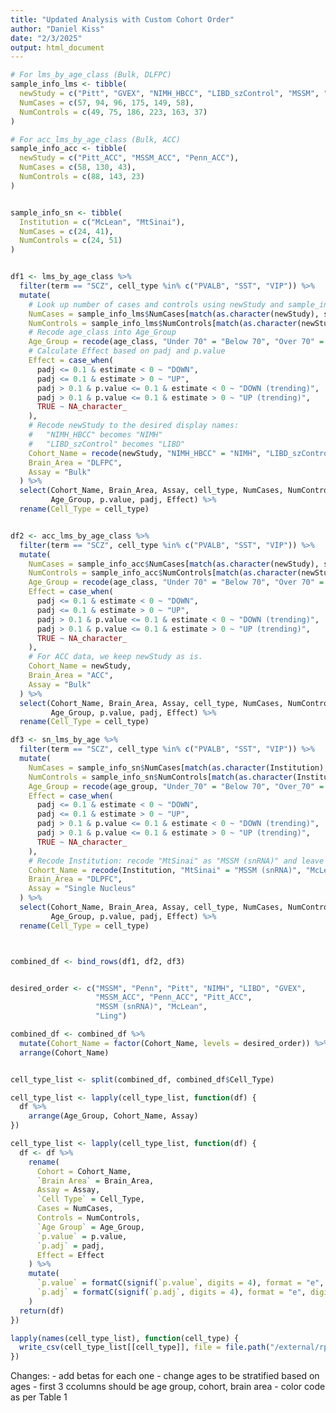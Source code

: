 ```yaml
---
title: "Updated Analysis with Custom Cohort Order"
author: "Daniel Kiss"
date: "2/3/2025"
output: html_document
---
```


```r

# For lms_by_age_class (Bulk, DLFPC)
sample_info_lms <- tibble(
  newStudy = c("Pitt", "GVEX", "NIMH_HBCC", "LIBD_szControl", "MSSM", "Penn"),
  NumCases = c(57, 94, 96, 175, 149, 58),
  NumControls = c(49, 75, 186, 223, 163, 37)
)

# For acc_lms_by_age_class (Bulk, ACC)
sample_info_acc <- tibble(
  newStudy = c("Pitt_ACC", "MSSM_ACC", "Penn_ACC"),
  NumCases = c(58, 130, 43),
  NumControls = c(88, 143, 23)
)


sample_info_sn <- tibble(
  Institution = c("McLean", "MtSinai"),
  NumCases = c(24, 41),
  NumControls = c(24, 51)
)


df1 <- lms_by_age_class %>%
  filter(term == "SCZ", cell_type %in% c("PVALB", "SST", "VIP")) %>%
  mutate(
    # Look up number of cases and controls using newStudy and sample_info_lms
    NumCases = sample_info_lms$NumCases[match(as.character(newStudy), sample_info_lms$newStudy)],
    NumControls = sample_info_lms$NumControls[match(as.character(newStudy), sample_info_lms$newStudy)],
    # Recode age_class into Age_Group
    Age_Group = recode(age_class, "Under 70" = "Below 70", "Over 70" = "Above 70"),
    # Calculate Effect based on padj and p.value
    Effect = case_when(
      padj <= 0.1 & estimate < 0 ~ "DOWN",
      padj <= 0.1 & estimate > 0 ~ "UP",
      padj > 0.1 & p.value <= 0.1 & estimate < 0 ~ "DOWN (trending)",
      padj > 0.1 & p.value <= 0.1 & estimate > 0 ~ "UP (trending)",
      TRUE ~ NA_character_
    ),
    # Recode newStudy to the desired display names:
    #   "NIMH_HBCC" becomes "NIMH"
    #   "LIBD_szControl" becomes "LIBD"
    Cohort_Name = recode(newStudy, "NIMH_HBCC" = "NIMH", "LIBD_szControl" = "LIBD"),
    Brain_Area = "DLFPC",
    Assay = "Bulk"
  ) %>%
  select(Cohort_Name, Brain_Area, Assay, cell_type, NumCases, NumControls,
         Age_Group, p.value, padj, Effect) %>%
  rename(Cell_Type = cell_type)


df2 <- acc_lms_by_age_class %>%
  filter(term == "SCZ", cell_type %in% c("PVALB", "SST", "VIP")) %>%
  mutate(
    NumCases = sample_info_acc$NumCases[match(as.character(newStudy), sample_info_acc$newStudy)],
    NumControls = sample_info_acc$NumControls[match(as.character(newStudy), sample_info_acc$newStudy)],
    Age_Group = recode(age_class, "Under 70" = "Below 70", "Over 70" = "Above 70"),
    Effect = case_when(
      padj <= 0.1 & estimate < 0 ~ "DOWN",
      padj <= 0.1 & estimate > 0 ~ "UP",
      padj > 0.1 & p.value <= 0.1 & estimate < 0 ~ "DOWN (trending)",
      padj > 0.1 & p.value <= 0.1 & estimate > 0 ~ "UP (trending)",
      TRUE ~ NA_character_
    ),
    # For ACC data, we keep newStudy as is.
    Cohort_Name = newStudy,
    Brain_Area = "ACC",
    Assay = "Bulk"
  ) %>%
  select(Cohort_Name, Brain_Area, Assay, cell_type, NumCases, NumControls,
         Age_Group, p.value, padj, Effect) %>%
  rename(Cell_Type = cell_type)

df3 <- sn_lms_by_age %>%
  filter(term == "SCZ", cell_type %in% c("PVALB", "SST", "VIP")) %>%
  mutate(
    NumCases = sample_info_sn$NumCases[match(as.character(Institution), sample_info_sn$Institution)],
    NumControls = sample_info_sn$NumControls[match(as.character(Institution), sample_info_sn$Institution)],
    Age_Group = recode(age_group, "Under_70" = "Below 70", "Over_70" = "Above 70"),
    Effect = case_when(
      padj <= 0.1 & estimate < 0 ~ "DOWN",
      padj <= 0.1 & estimate > 0 ~ "UP",
      padj > 0.1 & p.value <= 0.1 & estimate < 0 ~ "DOWN (trending)",
      padj > 0.1 & p.value <= 0.1 & estimate > 0 ~ "UP (trending)",
      TRUE ~ NA_character_
    ),
    # Recode Institution: recode "MtSinai" as "MSSM (snRNA)" and leave "McLean" as is.
    Cohort_Name = recode(Institution, "MtSinai" = "MSSM (snRNA)", "McLean" = "McLean"),
    Brain_Area = "DLPFC",
    Assay = "Single Nucleus"
  ) %>%
  select(Cohort_Name, Brain_Area, Assay, cell_type, NumCases, NumControls,
         Age_Group, p.value, padj, Effect) %>%
  rename(Cell_Type = cell_type)



combined_df <- bind_rows(df1, df2, df3)


desired_order <- c("MSSM", "Penn", "Pitt", "NIMH", "LIBD", "GVEX",
                   "MSSM_ACC", "Penn_ACC", "Pitt_ACC",
                   "MSSM (snRNA)", "McLean",
                   "Ling")

combined_df <- combined_df %>%
  mutate(Cohort_Name = factor(Cohort_Name, levels = desired_order)) %>%
  arrange(Cohort_Name)


cell_type_list <- split(combined_df, combined_df$Cell_Type)

cell_type_list <- lapply(cell_type_list, function(df) {
  df %>%
    arrange(Age_Group, Cohort_Name, Assay)
})

cell_type_list <- lapply(cell_type_list, function(df) {
  df <- df %>%
    rename(
      Cohort = Cohort_Name,
      `Brain Area` = Brain_Area,
      Assay = Assay,
      `Cell Type` = Cell_Type,
      Cases = NumCases,
      Controls = NumControls,
      `Age Group` = Age_Group,
      `p.value` = p.value,
      `p.adj` = padj,
      Effect = Effect
    ) %>%
    mutate(
      `p.value` = formatC(signif(`p.value`, digits = 4), format = "e", digits = 4),
      `p.adj` = formatC(signif(`p.adj`, digits = 4), format = "e", digits = 4)
    )
  return(df)
})

lapply(names(cell_type_list), function(cell_type) {
  write_csv(cell_type_list[[cell_type]], file = file.path("/external/rprshnas01/kcni/dkiss/cell_prop_psychiatry/data", paste0(cell_type, "_cohort_summaries.csv")))
})

```


Changes:
- add betas for each one
- change ages to be stratified based on ages 
- first 3 ccolumns should be age group, cohort, brain area
- color code as per Table 1


